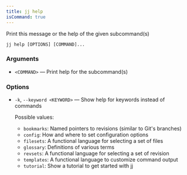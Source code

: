 ```yaml
---
title: jj help
isCommand: true
---
```


Print this message or the help of the given subcommand(s)

```shell title="Usage"
jj help [OPTIONS] [COMMAND]...
```

### Arguments

- `<COMMAND>` — Print help for the subcommand(s)

### Options

- `-k`, `--keyword <KEYWORD>` — Show help for keywords instead of commands

  Possible values:

  - `bookmarks`:
    Named pointers to revisions (similar to Git's branches)
  - `config`:
    How and where to set configuration options
  - `filesets`:
    A functional language for selecting a set of files
  - `glossary`:
    Definitions of various terms
  - `revsets`:
    A functional language for selecting a set of revision
  - `templates`:
    A functional language to customize command output
  - `tutorial`:
    Show a tutorial to get started with jj



